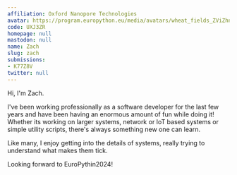 ```yaml
---
affiliation: Oxford Nanopore Technologies
avatar: https://program.europython.eu/media/avatars/wheat_fields_ZViZhn3.jpg
code: UXJ3ZR
homepage: null
mastodon: null
name: Zach
slug: zach
submissions:
- K77Z8V
twitter: null
---
```


Hi, I'm Zach.

I've been working professionally as a software developer for the last few years and have been having an enormous amount of fun while doing it! Whether its working on larger systems, network or IoT based systems or simple utility scripts, there's always something new one can learn.

Like many, I enjoy getting into the details of systems, really trying to understand what makes them tick.

Looking forward to EuroPythin2024!
